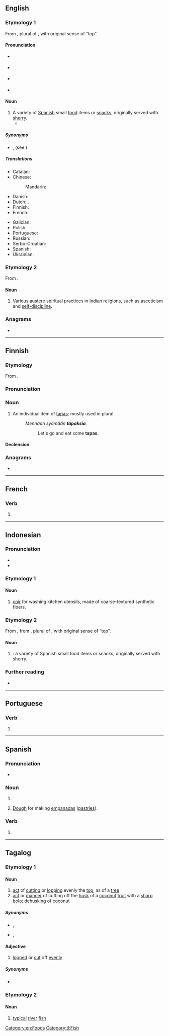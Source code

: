 {{also|tapás}}
==English==
{{wikipedia}}

===Etymology 1===
From {{bor|en|es|tapas}}, plural of {{m|es|tapa}}, with original sense of “top”.

====Pronunciation====
* {{a|UK}} {{IPA|en|/ˈtæp.æs/|/ˈtæp.əs/}}
* {{a|US}} {{IPA|en|/ˈtæp.əs/|/ˈtɑːp.əs/}}
* {{audio|en|en-us-tapas.ogg|Audio (US)}} {{audio|en|En-us-ncalif-tapas.ogg|Audio (US, Northern California)}}
* {{audio|en|LL-Q1860 (eng)-I learned some phrases-tapas.wav|Audio (UK)}}

====Noun====
{{en-noun|-}}

# A variety of [[Spanish]] small [[food]] items or [[snack]]s, originally served with [[sherry]].
#* {{quote-book|en|1986|[[w:Jeff Smith (TV personality)|Jeff Smith]]|The Frugal Gourmet Cooks with Wine|passage=The snacks are called '''tapas''' because in the old days a piece of toast was served, too, so that you might have a "top" on your glass of sherry, a lid that would prevent the flies from getting into the glass.}}
#: {{ux|en|The social club is putting on a '''tapas''' night, so I decided to make some ham croquettes.}}
#: {{ux|en|The '''tapas''' in the Spanish restaurant is so tasty.}}

=====Synonyms=====
* {{l|en|small plate}}, {{l|en|small plates}} (see {{w|small plates}})

=====Translations=====
{{trans-top|variety of small foods}}
* Catalan: {{t+|ca|tapes|f-p}}
* Chinese:
*: Mandarin: {{t|cmn|塔帕斯|tr=tǎpàsī}}
* Danish: {{t-needed|da}}
* Dutch: {{t+|nl|tapas|f-p}}, {{t+|nl|tapa's|f-p}}
* Finnish: {{t+|fi|tapas}}
* French: {{t+|fr|tapas|f-p}}
{{trans-mid}}
* Galician: {{t|gl|tapas|f-p}}
* Polish: {{t|pl|tapas|m}}
* Portuguese: {{t+|pt|tapas|f-p}}
* Russian: {{t-needed|ru}}
* Serbo-Croatian: {{t-needed|sh}}
* Spanish: {{t+|es|tapas|f-p}}
* Ukrainian: {{t-needed|uk}}
{{trans-bottom}}

===Etymology 2===
From {{der|en|sa|तप्||to heat}}.

====Noun====
{{en-noun|-}}
{{wikipedia|Tapas (Indian religions)}}

# Various [[austere]] [[spiritual]] practices in [[Indian]] [[religion]]s, such as [[asceticism]] and [[self-discipline]].

===Anagrams===
* {{anagrams|en|a=aapst|ataps|pasta|patas}}

[[Category:en:Foods]]

----

==Finnish==

===Etymology===
From {{bor|fi|es|tapas}}.

===Pronunciation===
{{fi-pronunciation}}

===Noun===
{{fi-noun}}

# An individual item of [[tapas]]; mostly used in plural.
#: ''Mennään syömään '''tapaksia'''.''
#:: Let's go and eat some '''tapas'''.

====Declension====
{{fi-decl-vastaus|tapa|a}}

===Anagrams===
* {{anagrams|fi|a=aapst|Tapsa|pasta}}

----

==French==

===Verb===
{{head|fr|verb form}}

# {{inflection of|fr|taper||2|s|phis}}

----

==Indonesian==

===Pronunciation===
* {{IPA|id|/ˈtapas/}}
* {{hyphenation|id|ta|pas}}

===Etymology 1===
{{rfe|id}}

====Noun====
{{id-noun|head=|pl=-}}

# [[coir]] for washing kitchen utensils, made of coarse-textured synthetic fibers.

===Etymology 2===
From {{bor|id|en|tapas}}, from {{der|id|es|tapas}}, plural of {{m|es|tapa}}, with original sense of “top”.

====Noun====
{{id-noun|head=|pl=-}}
# {{lb|id|cooking}} {{l|en|tapas}}: a variety of Spanish small food items or snacks, originally served with sherry.

===Further reading===
* {{R:KBBI Daring}}

----

==Portuguese==

===Verb===
{{head|pt|verb form}}

# {{pt-verb-form-of|tapar}}

----

==Spanish==

===Pronunciation===
{{es-IPA}}
* {{audio|es|Es-chile-tapas.ogg|Audio (Chile)}}

===Noun===
{{head|es|noun form|g=f-p}}

# {{plural of|es|tapa}}
# {{lb|es|Argentina}} [[dough|Dough]] for making [[empanada|empanadas]] ([[pastry|pastries]]).

===Verb===
{{head|es|verb form}}

# {{es-verb form of|ending=ar|mood=indicative|tense=present|pers=2|formal=no|number=singular|tapar}}

----

==Tagalog==

===Etymology 1===

====Noun====
{{tl-noun}}

# [[act]] of [[cut]]ting or [[lop]]ping evenly the [[top]], as of a [[tree]]
# [[act]] or [[manner]] of cutting off the [[husk]] of a [[coconut]] [[fruit]] with a [[sharp]] [[bolo]]; [[dehusking]] of [[coconut]]

=====Synonyms=====
* {{sense|cutting the top}} {{l|tl|palas}}, {{l|tl|pagpalas}}
* {{sense|dehusking of coconut}} {{l|tl|pagtapas}}, {{l|tl|pagtatapas}}

====Adjective====
{{head|tl|adjective|head=tapás}}

# [[lopped]] or [[cut]] off [[evenly]]

=====Synonyms=====
* {{l|tl|palas}}

===Etymology 2===

====Noun====
{{tl-noun|head=tapás}}

# [[typical]] [[river]] [[fish]]

[[Category:tl:Fish]]
